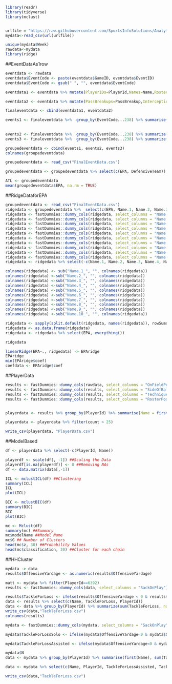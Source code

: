 
```{r}
library(readr)
library(tidyverse)
library(mclust)


urlfile = "https://raw.githubusercontent.com/SportsInfoSolutions/AnalyticsChallenge2020/master/Data/AnalyticsChallenge2020Data.csv"
mydata<-read_csv(url(urlfile))

unique(mydata$Week)
rawdata<-mydata
library(ridge)
```

##EventDataAs1row
```{r}

eventdata <- rawdata
eventdata$EventCode <- paste(eventdata$GameID, eventdata$EventID)
eventdata$EventCode <- gsub(" ", "", eventdata$EventCode)

eventdata1 <- eventdata %>% mutate(PlayerIDs=PlayerId,Names=Name,RosterPositions=RosterPosition,OnFieldPositions=OnFieldPosition,SideOfBalls=SideOfBall,TechniqueNames=TechniqueName,IsRushings=IsRushing,SoloTackles=SoloTackle,AssistedTackles=AssistedTackle,Pressures=Pressure,SoloSacks=SoloSack,AssistedSacks=AssistedSack) %>% group_by(EventCode) %>% mutate(PlayerId.1=PlayerId[1],PlayerId.2=PlayerId[2],PlayerId.3=PlayerId[3],PlayerId.4=PlayerId[4],PlayerId.5=PlayerId[5],PlayerId.6=PlayerId[6],PlayerId.7=PlayerId[7],PlayerId.8=PlayerId[8],PlayerId.9=PlayerId[9],PlayerId.10=PlayerId[10],Name.1=Name[1],Name.2=Name[2],Name.3=Name[3],Name.4=Name[4],Name.5=Name[5],Name.6=Name[6],Name.7=Name[7],Name.8=Name[8],Name.9=Name[9],Name.10=Name[10],RosterPosition.1=RosterPosition[1],RosterPosition.2=RosterPosition[2],RosterPosition.3=RosterPosition[3],RosterPosition.4=RosterPosition[4],RosterPosition.5=RosterPosition[5],RosterPosition.6=RosterPosition[6],RosterPosition.7=RosterPosition[7],RosterPosition.8=RosterPosition[8],RosterPosition.9=RosterPosition[9],RosterPosition.10=RosterPosition[10],OnFieldPosition.1=OnFieldPosition[1],OnFieldPosition.2=OnFieldPosition[2],OnFieldPosition.3=OnFieldPosition[3],OnFieldPosition.4=OnFieldPosition[4],OnFieldPosition.5=OnFieldPosition[5],OnFieldPosition.6=OnFieldPosition[6],OnFieldPosition.7=OnFieldPosition[7],OnFieldPosition.8=OnFieldPosition[8],OnFieldPosition.9=OnFieldPosition[9],OnFieldPosition.10=OnFieldPosition[10],SideOfBall.1=SideOfBall[1],SideOfBall.2=SideOfBall[2],SideOfBall.3=SideOfBall[3],SideOfBall.4=SideOfBall[4],SideOfBall.5=SideOfBall[5],SideOfBall.6=SideOfBall[6],SideOfBall.7=SideOfBall[7],SideOfBall.8=SideOfBall[8],SideOfBall.9=SideOfBall[9],SideOfBall.10=SideOfBall[10],TechniqueName.1=TechniqueName[1],TechniqueName.2=TechniqueName[2],TechniqueName.3=TechniqueName[3],TechniqueName.4=TechniqueName[4],TechniqueName.5=TechniqueName[5],TechniqueName.6=TechniqueName[6],TechniqueName.7=TechniqueName[7],TechniqueName.8=TechniqueName[8],TechniqueName.9=TechniqueName[9],TechniqueName.10=TechniqueName[10],IsRushing.1=IsRushing[1],IsRushing.2=IsRushing[2],IsRushing.3=IsRushing[3],IsRushing.4=IsRushing[4],IsRushing.5=IsRushing[5],IsRushing.6=IsRushing[6],IsRushing.7=IsRushing[7],IsRushing.8=IsRushing[8],IsRushing.9=IsRushing[9],IsRushing.10=IsRushing[10],SoloTackle.1=SoloTackle[1],SoloTackle.2=SoloTackle[2],SoloTackle.3=SoloTackle[3],SoloTackle.4=SoloTackle[4],SoloTackle.5=SoloTackle[5],SoloTackle.6=SoloTackle[6],SoloTackle.7=SoloTackle[7],SoloTackle.8=SoloTackle[8],SoloTackle.9=SoloTackle[9],SoloTackle.10=SoloTackle[10],AssistedTackle.1=AssistedTackle[1],AssistedTackle.2=AssistedTackle[2],AssistedTackle.3=AssistedTackle[3],AssistedTackle.4=AssistedTackle[4],AssistedTackle.5=AssistedTackle[5],AssistedTackle.6=AssistedTackle[6],AssistedTackle.7=AssistedTackle[7],AssistedTackle.8=AssistedTackle[8],AssistedTackle.9=AssistedTackle[9],AssistedTackle.10=AssistedTackle[10],Pressure.1=Pressure[1],Pressure.2=Pressure[2],Pressure.3=Pressure[3],Pressure.4=Pressure[4],Pressure.5=Pressure[5],Pressure.6=Pressure[6],Pressure.7=Pressure[7],Pressure.8=Pressure[8],Pressure.9=Pressure[9],Pressure.10=Pressure[10],SoloSack.1=SoloSack[1],SoloSack.2=SoloSack[2],SoloSack.3=SoloSack[3],SoloSack.4=SoloSack[4],SoloSack.5=SoloSack[5],SoloSack.6=SoloSack[6],SoloSack.7=SoloSack[7],SoloSack.8=SoloSack[8],SoloSack.9=SoloSack[9],SoloSack.10=SoloSack[10],AssistedSack.1=AssistedSack[1],AssistedSack.2=AssistedSack[2],AssistedSack.3=AssistedSack[3],AssistedSack.4=AssistedSack[4],AssistedSack.5=AssistedSack[5],AssistedSack.6=AssistedSack[6],AssistedSack.7=AssistedSack[7],AssistedSack.8=AssistedSack[8],AssistedSack.9=AssistedSack[9],AssistedSack.10=AssistedSack[10])

eventdata2 <- eventdata %>% mutate(PassBreakups=PassBreakup,Interceptions=Interception,ForcedFumbles=ForcedFumble,RecoveredFumbles=RecoveredFumble) %>% group_by(EventCode) %>% mutate(PassBreakup.1=PassBreakup[1],PassBreakup.2=PassBreakup[2],PassBreakup.3=PassBreakup[3],PassBreakup.4=PassBreakup[4],PassBreakup.5=PassBreakup[5],PassBreakup.6=PassBreakup[6],PassBreakup.7=PassBreakup[7],PassBreakup.8=PassBreakup[8],PassBreakup.9=PassBreakup[9], PassBreakup.10=PassBreakup[10],Interception.1=Interception[1],Interception.2=Interception[2],Interception.3=Interception[3],Interception.4=Interception[4],Interception.5=Interception[5],Interception.6=Interception[6],Interception.7=Interception[7],Interception.8=Interception[8],Interception.9=Interception[9],Interception.10=Interception[10],ForcedFumble.1=ForcedFumble[1],ForcedFumble.2=ForcedFumble[2],ForcedFumble.3=ForcedFumble[3],ForcedFumble.4=ForcedFumble[4],ForcedFumble.5=ForcedFumble[5],ForcedFumble.6=ForcedFumble[6],ForcedFumble.7=ForcedFumble[7],ForcedFumble.8=ForcedFumble[8],ForcedFumble.9=ForcedFumble[9],ForcedFumble.10=ForcedFumble[10],RecoveredFumble.1=RecoveredFumble[1],RecoveredFumble.2=RecoveredFumble[2],RecoveredFumble.3=RecoveredFumble[3],RecoveredFumble.4=RecoveredFumble[4],RecoveredFumble.5=RecoveredFumble[5],RecoveredFumble.6=RecoveredFumble[6],RecoveredFumble.7=RecoveredFumble[7],RecoveredFumble.8=RecoveredFumble[8],RecoveredFumble.9=RecoveredFumble[9],RecoveredFumble.10=RecoveredFumble[10])

finaleventdata <- cbind(eventdata1, eventdata2) 

events1 <- finaleventdata %>%  group_by(EventCode...238) %>% summarise(GameID = first(GameID...1), EventID = first(EventID...2), Season = first(Season...3), Week = first(Week...4), StadiumName = first(StadiumName...5), OffensiveTeam = first(OffensiveTeam...6), DefensiveTeam = first(DefensiveTeam...7), OffTeamScoreBefore = first(OffTeamScoreBefore...8), DefTeamScoreBefore = first(DefTeamScoreBefore...9), Quarter = mean(Quarter...10), TimeLeft = mean(TimeLeft...11), Down = mean(Down...12), ToGo = first(ToGo...13), SideOfField = first(SideOfField...14), StartYard = mean(StartYard...15), EventType = first(EventType...16), FirstDown = first(FirstDown...17), Touchdown = first(Touchdown...18), Safety = first(Safety...19), Turnover = first(Turnover...20), RunDirection = first(RunDirection...21), UsedDesignedGap = first(UsedDesignedGap...22), Attempt = first(Attempt...23), Completion = first(Completion...24), Spike = first(Spike...25), ThrowDepth = first(ThrowDepth...26), PressureOnPlay = first(PressureOnPlay...27), SackOnPlay = first(SackOnPlay...28), PassBreakupOnPlay = first(PassBreakupOnPlay...29), InterceptionOnPlay = first(InterceptionOnPlay...30), FumbleByPasser = first(FumbleByPasser...31), FumbleByRusher = first(FumbleByRusher...32), FumbleByReceiver = first(FumbleByReceiver...33), OffensiveYardage = first(OffensiveYardage...34), EPA = mean(EPA...35, na.rm = TRUE), PlayDesc = first(PlayDesc...36), PlayerID.1=first(PlayerId.1), PlayerID.2=first(PlayerId.2), PlayerID.3=first(PlayerId.3), PlayerID.4=first(PlayerId.4), PlayerID.5=first(PlayerId.5), PlayerID.6=first(PlayerId.6), PlayerID.7=first(PlayerId.7), PlayerID.8=first(PlayerId.8), PlayerId.9=first(PlayerId.9), PlayerID.10=first(PlayerId.10), Name.1=first(Name.1), Name.2=first(Name.2), Name.3=first(Name.3), Name.4=first(Name.4), Name.5=first(Name.5), Name.6=first(Name.6), Name.7=first(Name.7), Name.8=first(Name.8), Name.9=first(Name.9), Name.10=first(Name.10))
                                                             
                                                             
events2 <- finaleventdata %>%  group_by(EventCode...238) %>% summarize(RosterPosition.1=first(RosterPosition.1), RosterPosition.2=first(RosterPosition.2), RosterPosition.3=first(RosterPosition.3), RosterPosition.4=first(RosterPosition.4), RosterPosition.5=first(RosterPosition.5), RosterPosition.6=first(RosterPosition.6), RosterPosition.7=first(RosterPosition.7), RosterPosition.8=first(RosterPosition.8), RosterPosition.9=first(RosterPosition.9), RosterPosition.10=first(RosterPosition.10), OnFieldPosition.1=first(OnFieldPosition.1), OnFieldPosition.2=first(OnFieldPosition.2), OnFieldPosition.3=first(OnFieldPosition.3), OnFieldPosition.4=first(OnFieldPosition.4), OnFieldPosition.5=first(OnFieldPosition.5), OnFieldPosition.6=first(OnFieldPosition.6), OnFieldPosition.7=first(OnFieldPosition.7), OnFieldPosition.8=first(OnFieldPosition.8), OnFieldPosition.9=first(OnFieldPosition.9), OnFieldPosition.10=first(OnFieldPosition.10), SideofBall.1=first(SideOfBall.1), SideofBall.2=first(SideOfBall.2), SideofBall.3=first(SideOfBall.3), SideofBall.4=first(SideOfBall.4), SideofBall.5=first(SideOfBall.5), SideofBall.6=first(SideOfBall.6), SideOfBall.7=first(SideOfBall.7), SideofBall.8=first(SideOfBall.8), SideofBall.9=first(SideOfBall.9), SideofBall.10=first(SideOfBall.10), TechniqueName.1=first(TechniqueName.1), TechniqueName.2=first(TechniqueName.2), TechniqueName.3=first(TechniqueName.3), TechniqueName.4=first(TechniqueName.4), TechniqueName.5=first(TechniqueName.5), TechniqueName.6=first(TechniqueName.6), TechniqueName.7=first(TechniqueName.7), TechniqueName.8=first(TechniqueName.8), TechniqueName.9=first(TechniqueName.9), TechniqueName.10=first(TechniqueName.10), IsRushing.1=first(IsRushing.1), IsRushing.2=first(IsRushing.2), IsRushing.3=first(IsRushing.3))                                        
events3 <- finaleventdata %>%  group_by(EventCode...238) %>% summarize(IsRushing.4=first(IsRushing.4), IsRushing.5=first(IsRushing.5), IsRushing.6=first(IsRushing.6), IsRushing.7=first(IsRushing.7), IsRushing.8=first(IsRushing.8), IsRushing.9=first(IsRushing.9), IsRushing.10=first(IsRushing.10), SoloTackle.1=first(SoloTackle.1), SoloTackle.2=first(SoloTackle.2), SoloTackle.3=first(SoloTackle.3), SoloTackle.4=first(SoloTackle.4), SoloTackle.5=first(SoloTackle.5), SoloTackle.6=first(SoloTackle.6), SoloTackle.7=first(SoloTackle.7), SoloTackle.8=first(SoloTackle.8), SoloTackle.9=first(SoloTackle.9), SoloTackle.10=first(SoloTackle.10), AssistedTackle.1=first(AssistedTackle.1), AssistedTackle.2=first(AssistedTackle.2), AssistedTackle.3=first(AssistedTackle.3), AssistedTackle.4=first(AssistedTackle.4), AssistedTackle.5=first(AssistedTackle.5), AssistedTackle.6=first(AssistedTackle.6), AssistedTackle.7=first(AssistedTackle.7), AssistedTackle.8=first(AssistedTackle.8), AssistedTackle.9=first(AssistedTackle.9), AssistedTackle.10=first(AssistedTackle.10), Pressure.1=first(Pressure.1), Pressure.2=first(Pressure.2), Pressure.3=first(Pressure.3), Pressure.4=first(Pressure.4), Pressure.5=first(Pressure.5), Pressure.6=first(Pressure.6), Pressure.7=first(Pressure.7), Pressure.8=first(Pressure.8), Pressure.9=first(Pressure.9), Pressure.10=first(Pressure.10), SoloSack.1=first(SoloSack.1), SoloSack.2=first(SoloSack.2), SoloSack.3=first(SoloSack.3), SoloSack.4=first(SoloSack.4), SoloSack.5=first(SoloSack.5), SoloSack.6=first(SoloSack.6), SoloSack.7=first(SoloSack.7), SoloSack.8=first(SoloSack.8), SoloSack.9=first(SoloSack.9), SoloSack.10=first(SoloSack.10), AssistedSack.1=first(AssistedSack.1), AssistedSack.2=first(AssistedSack.2), AssistedSack.3=first(AssistedSack.3), AssistedSack.4=first(AssistedSack.4), AssistedSack.5=first(AssistedSack.5), AssistedSack.6=first(AssistedSack.6), AssistedSack.7=first(AssistedSack.7), AssistedSack.8=first(AssistedSack.8), AssistedSack.9=first(AssistedSack.9), AssistedSack.10=first(AssistedSack.10), PassBreakup.1=first(PassBreakup.1), PassBreakup.2=first(PassBreakup.2), PassBreakup.3=first(PassBreakup.3), PassBreakup.4=first(PassBreakup.4), PassBreakup.5=first(PassBreakup.5), PassBreakup.6=first(PassBreakup.6), PassBreakup.7=first(PassBreakup.7), PassBreakup.8=first(PassBreakup.8), PassBreakup.9=first(PassBreakup.9),PassBreakup.10=first(PassBreakup.10), Interception.1=first(Interception.1), Interception.2=first(Interception.2), Interception.3=first(Interception.3), Interception.4=first(Interception.4), Interception.5=first(Interception.5), Interception.6=first(Interception.6), Interception.7=first(Interception.7), Interception.8=first(Interception.8), Interception.9=first(Interception.9), Interception.10=first(Interception.10), ForcedFumble.1=first(ForcedFumble.1), ForcedFumble.2=first(ForcedFumble.2), ForcedFumble.3=first(ForcedFumble.3), ForcedFumble.4=first(ForcedFumble.4), ForcedFumble.5=first(ForcedFumble.5), ForcedFumble.6=first(ForcedFumble.6), ForcedFumble.7=first(ForcedFumble.7), ForcedFumble.8=first(ForcedFumble.8), ForcedFumble.9=first(ForcedFumble.9), ForcedFumble.10=first(ForcedFumble.10), RecoveredFumble.1=first(RecoveredFumble.1), RecoveredFumble.2=first(RecoveredFumble.2), RecoveredFumble.3=first(RecoveredFumble.3), RecoveredFumble.4=first(RecoveredFumble.4), RecoveredFumble.5=first(RecoveredFumble.5), RecoveredFumble.6=first(RecoveredFumble.6), RecoveredFumble.7=first(RecoveredFumble.7), RecoveredFumble.8=first(RecoveredFumble.8), RecoveredFumble.9=first(RecoveredFumble.9), RecoveredFumble.10=first(RecoveredFumble.10))

groupedeventdata <- cbind(events1, events2, events3)
colnames(groupedeventdata)

groupedeventdata <- read_csv("FinalEventData.csv")

groupedeventdata <- groupedeventdata %>% select(c(EPA, DefensiveTeam))

ATL <- groupedeventdata
mean(groupedeventdata$EPA, na.rm = TRUE)

```

##RidgeDataforEPA
```{r}


groupedeventdata <- read_csv("FinalEventData.csv")
ridgedata <- groupedeventdata %>%  select(c(EPA, Name.1, Name.2, Name.3, Name.4, Name.5, Name.6, Name.7, Name.8, Name.9, Name.10))
ridgedata <- fastDummies::dummy_cols(ridgedata, select_columns = "Name.1")
ridgedata <- fastDummies::dummy_cols(ridgedata, select_columns = "Name.2")
ridgedata <- fastDummies::dummy_cols(ridgedata, select_columns = "Name.3")
ridgedata <- fastDummies::dummy_cols(ridgedata, select_columns = "Name.4")
ridgedata <- fastDummies::dummy_cols(ridgedata, select_columns = "Name.5")
ridgedata <- fastDummies::dummy_cols(ridgedata, select_columns = "Name.6")
ridgedata <- fastDummies::dummy_cols(ridgedata, select_columns = "Name.7")
ridgedata <- fastDummies::dummy_cols(ridgedata, select_columns = "Name.8")
ridgedata <- fastDummies::dummy_cols(ridgedata, select_columns = "Name.9")
ridgedata <- fastDummies::dummy_cols(ridgedata, select_columns = "Name.10")
ridgedata <- ridgedata %>% select(-c(Name.1, Name.2, Name.3, Name.4, Name.5, Name.6, Name.7, Name.8, Name.9, Name.10))

colnames(ridgedata) <- sub("Name.1_", "", colnames(ridgedata))
colnames(ridgedata) <-sub("Name.2_", "", colnames(ridgedata))
colnames(ridgedata) <-sub("Name.3_", "", colnames(ridgedata))
colnames(ridgedata) <-sub("Name.4_", "", colnames(ridgedata))
colnames(ridgedata) <-sub("Name.5_", "", colnames(ridgedata))
colnames(ridgedata) <-sub("Name.6_", "", colnames(ridgedata))
colnames(ridgedata) <-sub("Name.7_", "", colnames(ridgedata))
colnames(ridgedata) <-sub("Name.8_", "", colnames(ridgedata))
colnames(ridgedata) <-sub("Name.9_", "", colnames(ridgedata))
colnames(ridgedata) <-sub("Name.10_", "", colnames(ridgedata))

ridgedata <- sapply(split.default(ridgedata, names(ridgedata)), rowSums, na.rm = TRUE)
ridgedata <- as.data.frame(ridgedata)
ridgedata <- ridgedata %>% select(EPA, everything())

ridgedata

linearRidge(EPA~., ridgedata) -> EPAridge
EPAridge
min(EPAridge$coef)
coefdata <- EPAridge$coef
```

##PlayerData
```{r}
results <- fastDummies::dummy_cols(rawdata, select_columns = "OnFieldPosition")
results <- fastDummies::dummy_cols(results, select_columns = "SideOfBall")
results <- fastDummies::dummy_cols(results, select_columns = "TechniqueName")
results <- fastDummies::dummy_cols(results, select_columns = "RosterPosition")


playerdata <- results %>% group_by(PlayerId) %>% summarise(Name = first(Name), count = n(),EPA = mean(EPA, na.rm = TRUE), SoloTackle = sum(SoloTackle, na.rm = TRUE), AssistedTackle = sum(AssistedTackle, na.rm = TRUE), SoloSack = sum(SoloSack, na.rm = TRUE), AssistedSack = sum(AssistedSack, na.rm = TRUE),Pressure = sum(Pressure, na.rm=TRUE), PassBreakup = sum(PassBreakup, na.rm = TRUE), Interception = sum(Interception, na.rm = TRUE), ForcedFumble = sum(ForcedFumble, na.rm = TRUE), DL = sum(OnFieldPosition_DL, na.rm = TRUE), LB = sum(OnFieldPosition_LB, na.rm = TRUE), LeftSide = sum(SideOfBall_L, na.rm = TRUE), RightSide = sum(SideOfBall_R, na.rm = TRUE), Tech0 = sum(TechniqueName_0, na.rm = TRUE), Tech1 = sum(TechniqueName_1,na.rm = TRUE), Tech2 = sum(TechniqueName_2, na.rm = TRUE), Tech2i = sum(TechniqueName_2i, na.rm = TRUE), Tech3 = sum(TechniqueName_3, na.rm = TRUE), Tech4 = sum(TechniqueName_4, na.rm = TRUE), Tech4i = sum(TechniqueName_4i, na.rm = TRUE), Tech5 = sum(TechniqueName_5, na.rm = TRUE), Tech6 = sum(TechniqueName_6, na.rm = TRUE), Tech7 = sum(TechniqueName_7, na.rm = TRUE), Tech9 = sum(TechniqueName_9, na.rm = TRUE), TechOff = sum(`TechniqueName_Off Ball`, na.rm = TRUE), TechOutside = sum(TechniqueName_Outside, na.rm = TRUE), DT = sum(RosterPosition_DT, na.rm = TRUE), DE = sum(RosterPosition_DE, na.rm = TRUE), RosterLB = sum(RosterPosition_LB, na.rm = TRUE), team = first(DefensiveTeam))

playerdata <- playerdata %>% filter(count > 25)

write_csv(playerdata, "PlayerData.csv")

```

##ModelBased
```{r}
df <- playerdata %>% select(-c(PlayerId, Name))

playerdf <- scale(df[, -1]) ##Scaling the Data
playerdf[is.na(playerdf)] <- 0 ##Removing NAs
df <- data.matrix(data[,-1])

ICL <- mclustICL(df) ##Clustering
summary(ICL)
ICL
plot(ICL)

BIC <- mclustBIC(df)
summary(BIC)
BIC
plot(BIC)

mc <- Mclust(df)
summary(mc) ##Summary
mc$modelName ##Model Name                
mc$G ## Number of Clusters                        
head(mc$z, 30) ##Probability Values              
head(mc$classification, 30) ##Cluster for each chain

```

##HHCluster
```{r}

mydata -> data
results$OffensiveYardage <- as.numeric(results$OffensiveYardage)

matt <- mydata %>% filter(PlayerId==6392)
results <- fastDummies::dummy_cols(data, select_columns = "SackOnPlay")

results$TackleForLoss <- ifelse(results$OffensiveYardage < 0 & results$SackOnPlay_1 == 0, 1, 0)
data <- results %>% select(c(Name, TackleForLoss, PlayerId))
data <- data %>% group_by(PlayerId) %>% summarize(sum(TackleForLoss, na.rm=TRUE), Name = first(Name))
write_csv(data,"TackleForLoss.csv")
colnames(results)
```


```{r}
mydata <- fastDummies::dummy_cols(mydata, select_columns = "SackOnPlay")

mydata$TackleForLossSolo <- ifelse(mydata$OffensiveYardage<0 & mydata$SackOnPlay_1==0 & mydata$SoloTackle == 1, 1, 0)

mydata$TackleForLossAssisted <- ifelse(mydata$OffensiveYardage<0 & mydata$SackOnPlay_1==0 & mydata$AssistedTackle == 1, 1, 0)

mydata$N
data <- mydata %>% group_by(PlayerId) %>% summarise(first(Name), sum(TackleForLossSolo), sum(TackleForLossAssisted))

data <- mydata %>% select(c(Name, PlayerId, TackleForLossAssisted, TackleForLossSolo))

write_csv(data,"TackleForLoss.csv")

```

